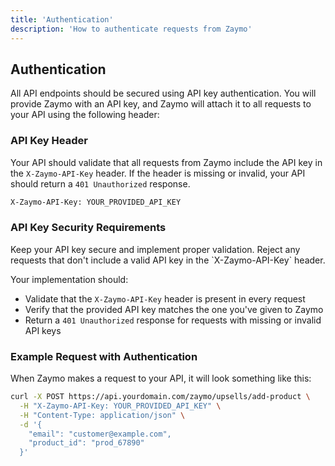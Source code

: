 ```yaml
---
title: 'Authentication'
description: 'How to authenticate requests from Zaymo'
---
```


## Authentication

All API endpoints should be secured using API key authentication. You will provide Zaymo with an API key, and Zaymo will attach it to all requests to your API using the following header:

### API Key Header

Your API should validate that all requests from Zaymo include the API key in the `X-Zaymo-API-Key` header. If the header is missing or invalid, your API should return a `401 Unauthorized` response.

```bash
X-Zaymo-API-Key: YOUR_PROVIDED_API_KEY
```

### API Key Security Requirements

<Warning>
  Keep your API key secure and implement proper validation. Reject any requests that don't include a valid API key in the `X-Zaymo-API-Key` header.
</Warning>

Your implementation should:
- Validate that the `X-Zaymo-API-Key` header is present in every request
- Verify that the provided API key matches the one you've given to Zaymo
- Return a `401 Unauthorized` response for requests with missing or invalid API keys

### Example Request with Authentication

When Zaymo makes a request to your API, it will look something like this:

```bash
curl -X POST https://api.yourdomain.com/zaymo/upsells/add-product \
  -H "X-Zaymo-API-Key: YOUR_PROVIDED_API_KEY" \
  -H "Content-Type: application/json" \
  -d '{
    "email": "customer@example.com",
    "product_id": "prod_67890"
  }'
```